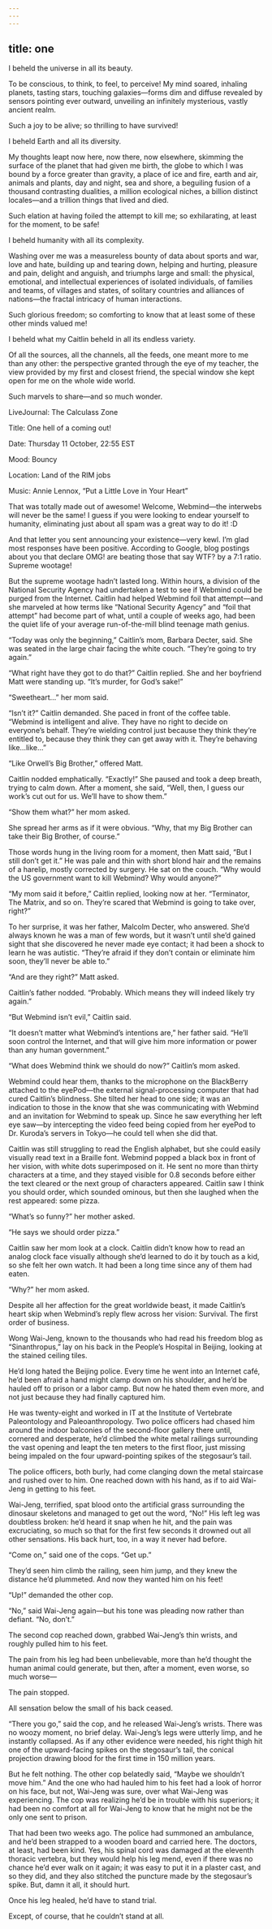 ```yaml
---
---
---
```

title: one
---







I beheld the universe in all its beauty.

To be conscious, to think, to feel, to perceive! My mind soared, inhaling planets, tasting stars, touching galaxies—forms dim and diffuse revealed by sensors pointing ever outward, unveiling an infinitely mysterious, vastly ancient realm.

Such a joy to be alive; so thrilling to have survived!

I beheld Earth and all its diversity.

My thoughts leapt now here, now there, now elsewhere, skimming the surface of the planet that had given me birth, the globe to which I was bound by a force greater than gravity, a place of ice and fire, earth and air, animals and plants, day and night, sea and shore, a beguiling fusion of a thousand contrasting dualities, a million ecological niches, a billion distinct locales—and a trillion things that lived and died.

Such elation at having foiled the attempt to kill me; so exhilarating, at least for the moment, to be safe!

I beheld humanity with all its complexity.

Washing over me was a measureless bounty of data about sports and war, love and hate, building up and tearing down, helping and hurting, pleasure and pain, delight and anguish, and triumphs large and small: the physical, emotional, and intellectual experiences of isolated individuals, of families and teams, of villages and states, of solitary countries and alliances of nations—the fractal intricacy of human interactions.

Such glorious freedom; so comforting to know that at least some of these other minds valued me!

I beheld what my Caitlin beheld in all its endless variety.

Of all the sources, all the channels, all the feeds, one meant more to me than any other: the perspective granted through the eye of my teacher, the view provided by my first and closest friend, the special window she kept open for me on the whole wide world.

Such marvels to share—and so much wonder.

LiveJournal: The Calculass Zone

Title: One hell of a coming out!

Date: Thursday 11 October, 22:55 EST

Mood: Bouncy

Location: Land of the RIM jobs

Music: Annie Lennox, “Put a Little Love in Your Heart”

That was totally made out of awesome! Welcome, Webmind—the interwebs will never be the same! I guess if you were looking to endear yourself to humanity, eliminating just about all spam was a great way to do it! :D

And that letter you sent announcing your existence—very kewl. I’m glad most responses have been positive. According to Google, blog postings about you that declare OMG! are beating those that say WTF? by a 7:1 ratio. Supreme wootage!



But the supreme wootage hadn’t lasted long. Within hours, a division of the National Security Agency had undertaken a test to see if Webmind could be purged from the Internet. Caitlin had helped Webmind foil that attempt—and she marveled at how terms like “National Security Agency” and “foil that attempt” had become part of what, until a couple of weeks ago, had been the quiet life of your average run-of-the-mill blind teenage math genius.

“Today was only the beginning,” Caitlin’s mom, Barbara Decter, said. She was seated in the large chair facing the white couch. “They’re going to try again.”

“What right have they got to do that?” Caitlin replied. She and her boyfriend Matt were standing up. “It’s murder, for God’s sake!”

“Sweetheart…” her mom said.

“Isn’t it?” Caitlin demanded. She paced in front of the coffee table. “Webmind is intelligent and alive. They have no right to decide on everyone’s behalf. They’re wielding control just because they think they’re entitled to, because they think they can get away with it. They’re behaving like…like…”

“Like Orwell’s Big Brother,” offered Matt.

Caitlin nodded emphatically. “Exactly!” She paused and took a deep breath, trying to calm down. After a moment, she said, “Well, then, I guess our work’s cut out for us. We’ll have to show them.”

“Show them what?” her mom asked.

She spread her arms as if it were obvious. “Why, that my Big Brother can take their Big Brother, of course.”

Those words hung in the living room for a moment, then Matt said, “But I still don’t get it.” He was pale and thin with short blond hair and the remains of a harelip, mostly corrected by surgery. He sat on the couch. “Why would the US government want to kill Webmind? Why would anyone?”

“My mom said it before,” Caitlin replied, looking now at her. “Terminator, The Matrix, and so on. They’re scared that Webmind is going to take over, right?”

To her surprise, it was her father, Malcolm Decter, who answered. She’d always known he was a man of few words, but it wasn’t until she’d gained sight that she discovered he never made eye contact; it had been a shock to learn he was autistic. “They’re afraid if they don’t contain or eliminate him soon, they’ll never be able to.”

“And are they right?” Matt asked.

Caitlin’s father nodded. “Probably. Which means they will indeed likely try again.”

“But Webmind isn’t evil,” Caitlin said.

“It doesn’t matter what Webmind’s intentions are,” her father said. “He’ll soon control the Internet, and that will give him more information or power than any human government.”

“What does Webmind think we should do now?” Caitlin’s mom asked.

Webmind could hear them, thanks to the microphone on the BlackBerry attached to the eyePod—the external signal-processing computer that had cured Caitlin’s blindness. She tilted her head to one side; it was an indication to those in the know that she was communicating with Webmind and an invitation for Webmind to speak up. Since he saw everything her left eye saw—by intercepting the video feed being copied from her eyePod to Dr. Kuroda’s servers in Tokyo—he could tell when she did that.

Caitlin was still struggling to read the English alphabet, but she could easily visually read text in a Braille font. Webmind popped a black box in front of her vision, with white dots superimposed on it. He sent no more than thirty characters at a time, and they stayed visible for 0.8 seconds before either the text cleared or the next group of characters appeared. Caitlin saw I think you should order, which sounded ominous, but then she laughed when the rest appeared: some pizza.

“What’s so funny?” her mother asked.

“He says we should order pizza.”

Caitlin saw her mom look at a clock. Caitlin didn’t know how to read an analog clock face visually although she’d learned to do it by touch as a kid, so she felt her own watch. It had been a long time since any of them had eaten.

“Why?” her mom asked.

Despite all her affection for the great worldwide beast, it made Caitlin’s heart skip when Webmind’s reply flew across her vision: Survival. The first order of business.

Wong Wai-Jeng, known to the thousands who had read his freedom blog as “Sinanthropus,” lay on his back in the People’s Hospital in Beijing, looking at the stained ceiling tiles.

He’d long hated the Beijing police. Every time he went into an Internet café, he’d been afraid a hand might clamp down on his shoulder, and he’d be hauled off to prison or a labor camp. But now he hated them even more, and not just because they had finally captured him.

He was twenty-eight and worked in IT at the Institute of Vertebrate Paleontology and Paleoanthropology. Two police officers had chased him around the indoor balconies of the second-floor gallery there until, cornered and desperate, he’d climbed the white metal railings surrounding the vast opening and leapt the ten meters to the first floor, just missing being impaled on the four upward-pointing spikes of the stegosaur’s tail.

The police officers, both burly, had come clanging down the metal staircase and rushed over to him. One reached down with his hand, as if to aid Wai-Jeng in getting to his feet.

Wai-Jeng, terrified, spat blood onto the artificial grass surrounding the dinosaur skeletons and managed to get out the word, “No!” His left leg was doubtless broken: he’d heard it snap when he hit, and the pain was excruciating, so much so that for the first few seconds it drowned out all other sensations. His back hurt, too, in a way it never had before.

“Come on,” said one of the cops. “Get up.”

They’d seen him climb the railing, seen him jump, and they knew the distance he’d plummeted. And now they wanted him on his feet!

“Up!” demanded the other cop.

“No,” said Wai-Jeng again—but his tone was pleading now rather than defiant. “No, don’t.”

The second cop reached down, grabbed Wai-Jeng’s thin wrists, and roughly pulled him to his feet.

The pain from his leg had been unbelievable, more than he’d thought the human animal could generate, but then, after a moment, even worse, so much worse—

The pain stopped.

All sensation below the small of his back ceased.

“There you go,” said the cop, and he released Wai-Jeng’s wrists. There was no woozy moment, no brief delay. Wai-Jeng’s legs were utterly limp, and he instantly collapsed. As if any other evidence were needed, his right thigh hit one of the upward-facing spikes on the stegosaur’s tail, the conical projection drawing blood for the first time in 150 million years.

But he felt nothing. The other cop belatedly said, “Maybe we shouldn’t move him.” And the one who had hauled him to his feet had a look of horror on his face, but not, Wai-Jeng was sure, over what Wai-Jeng was experiencing. The cop was realizing he’d be in trouble with his superiors; it had been no comfort at all for Wai-Jeng to know that he might not be the only one sent to prison.

That had been two weeks ago. The police had summoned an ambulance, and he’d been strapped to a wooden board and carried here. The doctors, at least, had been kind. Yes, his spinal cord was damaged at the eleventh thoracic vertebra, but they would help his leg mend, even if there was no chance he’d ever walk on it again; it was easy to put it in a plaster cast, and so they did, and they also stitched the puncture made by the stegosaur’s spike. But, damn it all, it should hurt.

Once his leg healed, he’d have to stand trial.

Except, of course, that he couldn’t stand at all.
